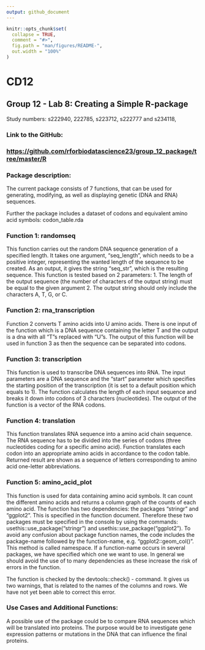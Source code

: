 ```yaml
---
output: github_document
---
```


<!-- README.md is generated from README.Rmd. Please edit that file -->

```r
knitr::opts_chunk$set(
  collapse = TRUE,
  comment = "#>",
  fig.path = "man/figures/README-",
  out.width = "100%"
)
```

# CD12

<!-- badges: start -->
<!-- badges: end -->

## Group 12 - Lab 8: Creating a Simple R-package

Study numbers: s222940, 222785, s223712, s222777 and s234118,

### Link to the GitHub:

### <https://github.com/rforbiodatascience23/group_12_package/tree/master/R>

### Package description:

The current package consists of 7 functions, that can be used for generating, modifying, as well as displaying genetic (DNA and RNA) sequences.

Further the package includes a dataset of codons and equivalent amino acid symbols: codon_table.rda

### Function 1: randomseq

This function carries out the random DNA sequence generation of a specified length.
It takes one argument, "seq_length", which needs to be a positive integer, representing the wanted length of the sequence to be created.
As an output, it gives the string "seq_str", which is the resulting sequence.
This function is tested based on 2 parameters: 1.
The length of the output sequence (the number of characters of the output string) must be equal to the given argument 2.
The output string should only include the characters A, T, G, or C.

### Function 2: rna_transcription

Function 2 converts T amino acids into U amino acids.
There is one input of the function which is a DNA sequence containing the letter T and the output is a dna with all "T"s replaced with "U"s.
The output of this function will be used in function 3 as then the sequence can be separated into codons.

### Function 3: transcription

This function is used to transcribe DNA sequences into RNA. 
The input parameters are a DNA sequence and the "start" parameter which specifies the starting position of the transcription (it is set to a default position which equals to 1). 
The function calculates the length of each input sequence and breaks it down into codons of 3 characters (nucleotides). 
The output of the function is a vector of the RNA codons. 

### Function 4: translation

This function translates RNA sequence into a amino acid chain sequence.
The RNA sequence has to be divided into the series of codons (three nucleotides coding for a specific amino acid).
Function translates each codon into an appropriate amino acids in accordance to the codon table.
Returned result are shown as a sequence of letters corresponding to amino acid one-letter abbreviations.

### Function 5: amino_acid_plot

This function is used for data containing amino acid symbols.
It can count the different amino acids and returns a column graph of the counts of each amino acid.
The function has two dependencies: the packages "stringr" and "ggplot2".
This is specified in the function document.
Therefore these two packages must be specified in the console by using the commands: usethis::use_package("stringr") and usethis::use_package("ggplot2").
To avoid any confusion about package function names, the code includes the package-name followed by the function-name, e.g. "ggplot2::geom_col()".
This method is called namespace.
If a function-name occurs in several packages, we have specified which one we want to use.
In general we should avoid the use of to many dependencies as these increase the risk of errors in the function.

The function is checked by the devtools::check() - command.
It gives us two warnings, that is related to the names of the columns and rows.
We have not yet been able to correct this error.

### Use Cases and Additional Functions:

A possible use of the package could be to compare RNA sequences which will be translated into proteins. 
The purpose would be to investigate gene expression patterns or mutations in the DNA that can influence the final proteins. 

